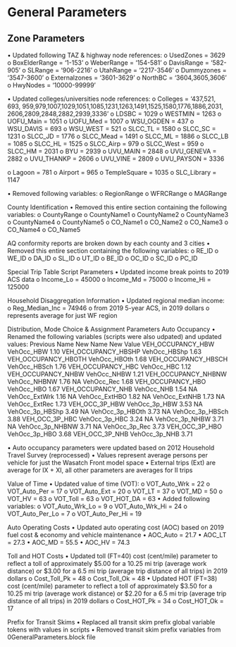 # General Parameters

## Zone Parameters
•	Updated following TAZ & highway node references:
o	UsedZones 	= 3629
o	BoxElderRange 	= '1-153'
o	WeberRange	= '154-581'
o	DavisRange	= '582-905'
o	SLRange	= '906-2216'
o	UtahRange	= '2217-3546'
o	Dummyzones	= '3547-3600'
o	Externalzones	= '3601-3629'
o	NorthBC	= '3604,3605,3606'
o	HwyNodes 	= '10000-99999'

•	Updated colleges/universities node references:
o	Colleges	= '437,521, 693, 959,979,1007,1029,1051,1085,1231,1263,1491,1525,1580,1776,1886,2031,
	    2606,2809,2848,2882,2939,3336'
o	LDSBC	= 1029
o	WESTMIN	= 1263
o	UOFU_Main	= 1051
o	UOFU_Med	= 1007
o	WSU_OGDEN	=  437
o	WSU_DAVIS	=  693
o	WSU_WEST	=  521
o	SLCC_TL	= 1580
o	SLCC_SC	= 1231
o	SLCC_JD	= 1776
o	SLCC_Mead	= 1491
o	SLCC_ML	= 1886
o	SLCC_LB	= 1085
o	SLCC_HL	= 1525
o	SLCC_Airp	=  979
o	SLCC_West	=  959
o	SLCC_HM	= 2031
o	BYU	= 2939
o	UVU_MAIN	= 2848
o	UVU_GENEVA	= 2882
o	UVU_THANKP	= 2606
o	UVU_VINE	= 2809
o	UVU_PAYSON	= 3336

o	Lagoon	=  781
o	Airport	=  965
o	TempleSquare	= 1035
o	SLC_Library	= 1147

•	Removed following variables:
o	RegionRange
o	WFRCRange
o	MAGRange

County Identification
•	Removed this entire section containing the following variables:
o	CountyRange
o	CountyName1
o	CountyName2
o	CountyName3
o	CountyName4
o	CountyName5
o	CO_Name1
o	CO_Name2
o	CO_Name3
o	CO_Name4
o	CO_Name5

AQ conformity reports are broken down by each county and 3 cities
•	Removed this entire section containing the following variables:
o	RE_ID
o	WE_ID
o	DA_ID
o	SL_ID
o	UT_ID
o	BE_ID
o	OC_ID
o	SC_ID
o	PC_ID

Special Trip Table Script Parameters
•	Updated income break points to 2019 ACS data
o	Income_Lo	= 45000
o	Income_Md	= 75000
o	Income_Hi	= 125000

Household Disaggregation Information
•	Updated regional median income:
o	Reg_Median_Inc = 74946
o	from 2019 5-year ACS, in 2019 dollars
o	represents average for just WF region

Distribution, Mode Choice & Assignment Parameters
Auto Occupancy
•	Renamed the following variables (scripts were also udpated) and updated values:
Previous Name	New Name	New Value
VEH_OCCUPANCY_HBW	VehOcc_HBW	1.10
VEH_OCCUPANCY_HBSHP	VehOcc_HBShp	1.63
VEH_OCCUPANCY_HBOTH	VehOcc_HBOth	1.68
VEH_OCCUPANCY_HBSCH	VehOcc_HBSch	1.76
VEH_OCCUPANCY_HBC	VehOcc_HBC	1.12
VEH_OCCUPANCY_NHBW	VehOcc_NHBW	1.21
VEH_OCCUPANCY_NHBNW	VehOcc_NHBNW	1.76
NA	VehOcc_Rec	1.68
VEH_OCCUPANCY_HBO	VehOcc_HBO	1.67
VEH_OCCUPANCY_NHB	VehOcc_NHB	1.54
NA	VehOcc_ExtWrk	1.16
NA	VehOcc_ExtHBO	1.82
NA	VehOcc_ExtNHB	1.73
NA	VehOcc_ExtRec	1.73
VEH_OCC_3P_HBW	VehOcc_3p_HBW	3.53
NA	VehOcc_3p_HBShp	3.49
NA	VehOcc_3p_HBOth	3.73
NA	VehOcc_3p_HBSch	3.88
VEH_OCC_3P_HBC	VehOcc_3p_HBC	3.24
NA	VehOcc_3p_NHBW	3.71
NA	VehOcc_3p_NHBNW	3.71
NA	VehOcc_3p_Rec	3.73
VEH_OCC_3P_HBO	VehOcc_3p_HBO	3.68
VEH_OCC_3P_NHB	VehOcc_3p_NHB	3.71

•	Auto occupancy parameters were updated based on 2012 Household Travel Survey (reprocessed)
•	Values represent average persons per vehicle for just the Wasatch Front model space
•	External trips (Ext) are average for IX + XI, all other parameters are averages for II trips

Value of Time
•	Updated value of time (VOT):
o	VOT_Auto_Wrk	= 22
o	VOT_Auto_Per	= 17
o	VOT_Auto_Ext	= 20
o	VOT_LT	= 37
o	VOT_MD	= 50
o	VOT_HV	= 63
o	VOT_Toll	= 63
o	VOT_HOT_DA	= 63
•	Added following variables:
o	VOT_Auto_Wrk_Lo	= 9 
o	VOT_Auto_Wrk_Hi	= 24
o	VOT_Auto_Per_Lo	= 7 
o	VOT_Auto_Per_Hi	= 19

Auto Operating Costs
•	Updated auto operating cost (AOC) based on 2019 fuel cost & economy and vehicle maintenance
•	AOC_Auto	= 21.7
•	AOC_LT	= 27.3
•	AOC_MD	= 55.5
•	AOC_HV	= 74.3

Toll and HOT Costs
•	Updated toll (FT=40) cost (cent/mile) parameter to reflect a toll of approximately $5.00 for a 10.25 mi trip (average work distance) or $3.00 for a 6.5 mi trip (average trip distance of all trips) in 2019 dollars
o	Cost_Toll_Pk	= 48
o	Cost_Toll_Ok	= 48
•	Updated HOT (FT=38) cost (cent/mile) parameter to reflect a toll of approximately $3.50 for a 10.25 mi trip (average work distance) or $2.20 for a 6.5 mi trip (average trip distance of all trips) in 2019 dollars
o	Cost_HOT_Pk	= 34
o	Cost_HOT_Ok	= 17

Prefix for Transit Skims
•	Replaced all transit skim prefix global variable tokens with values in scripts
•	Removed transit skim prefix variables from 0GeneralParameters.block file







